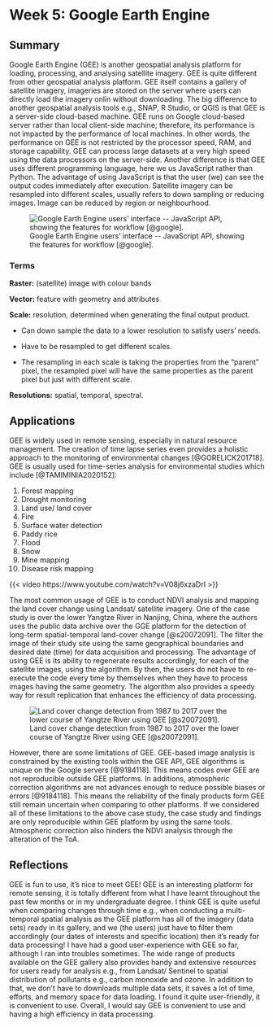 # Week 5: Google Earth Engine

## Summary

Google Earth Engine (GEE) is another geospatial analysis platform for loading, processing, and analysing satellite imagery. GEE is quite different from other geospatial analysis platform. GEE itself contains a gallery of satellite imagery, imageries are stored on the server where users can directly load the imagery onlin without downloading. The big difference to another geospatial analysis tools e.g., SNAP, R Studio, or QGIS is that GEE is a server-side cloud-based machine. GEE runs on Google cloud-based server rather than local client-side machine; therefore, its performance is not impacted by the performance of local machines. In other words, the performance on GEE is not restricted by the processor speed, RAM, and storage capability. GEE can process large datasets at a very high speed using the data processors on the server-side. Another difference is that GEE uses different programming language, here we us JavaScript rather than Python. The advantage of using JavaScript is that the user (we) can see the output codes immediately after execution. Satellite imagery can be resampled into different scales, usually refers to down sampling or reducing images. Image can be reduced by region or neighbourhood.

![Google Earth Engine users' interface \-- JavaScript API, showing the features for workflow [@google].](images/GEE_interface.png)

### Terms

**Raster:** (satellite) image with colour bands

**Vector:** feature with geometry and attributes

**Scale:** resolution, determined when generating the final output product.

-   Can down sample the data to a lower resolution to satisfy users' needs.

-   Have to be resampled to get different scales.

-   The resampling in each scale is taking the properties from the "parent" pixel, the resampled pixel will have the same properties as the parent pixel but just with different scale.

**Resolutions:** spatial, temporal, spectral.

## Applications

GEE is widely used in remote sensing, especially in natural resource management. The creation of time lapse series even provides a holistic approach to the monitoring of environmental changes [@GORELICK201718]. GEE is usually used for time-series analysis for environmental studies which include [@TAMIMINIA2020152]:

1.  Forest mapping
2.  Drought monitoring
3.  Land use/ land cover
4.  Fire
5.  Surface water detection
6.  Paddy rice
7.  Flood
8.  Snow
9.  Mine mapping
10. Disease risk mapping

{{< video https://www.youtube.com/watch?v=V08j6xzaDrI >}}

The most common usage of GEE is to conduct NDVI analysis and mapping the land cover change using Landsat/ satellite imagery. One of the case study is over the lower Yangtze River in Nanjing, China, where the authors uses the public data archive over the GGE platform for the detection of long-term spatial-temporal land-cover change [@s20072091]. The filter the image of their study site using the same geographical boundaries and desired date (time) for data acquisition and processing. The advantage of using GEE is its ability to regenerate results accordingly, for each of the satellite images, using the algorithm. By then, the users do not have to re-execute the code every time by themselves when they have to process images having the same geometry. The algorithm also provides a speedy way for result replication that enhances the efficiency of data processing.

![Land cover change detection from 1987 to 2017 over the lower course of Yangtze River using GEE [@s20072091].](images/Yangtze.webp)

However, there are some limitations of GEE. GEE-based image analysis is constrained by the existing tools within the GEE API, GEE algorithms is unique on the Google servers [@9184118]. This means codes over GEE are not reproducible outside GEE platforms. In additions, atmospheric correction algorithms are not advances enough to reduce possible biases or errors [@9184118]. This means the reliability of the finaly products form GEE still remain uncertain when comparing to other platforms. If we considered all of these limitations to the above case study, the case study and findings are only reproducible within GEE platform by using the same tools. Atmospheric correction also hinders the NDVI analysis through the alteration of the ToA.

## Reflections

GEE is fun to use, it's nice to meet GEE! GEE is an interesting platform for remote sensing, it is totally different from what I have learnt throughout the past few months or in my undergraduate degree. I think GEE is quite useful when comparing changes through time e.g., when conducting a multi-temporal spatial analysis as the GEE platform has all of the imagery (data sets) ready in its gallery, and we (the users) just have to filter them accordingly (our dates of interests and specific location) then it's ready for data processing! I have had a good user-experience with GEE so far, although I ran into troubles sometimes. The wide range of products available on the GEE gallery also provides handy and extensive resources for users ready for analysis e.g., from Landsat/ Sentinel to spatial distribution of pollutants e.g., carbon monoxide and ozone. In addition to that, we don't have to downloads multiple data sets, it saves a lot of time, efforts, and memory space for data loading. I found it quite user-friendly, it is convenient to use. Overall, I would say GEE is convenient to use and having a high efficiency in data processing.
